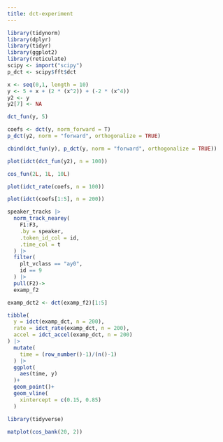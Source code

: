 ```yaml
---
title: dct-experiment
---
```


```r
library(tidynorm)
library(dplyr)
library(tidyr)
library(ggplot2)
library(reticulate)
scipy <- import("scipy")
p_dct <- scipy$fft$dct
```

```r
x <- seq(0,1, length = 10)
y <- 5 + x + (2 * (x^2)) + (-2 * (x^4))
y2 <- y
y2[7] <- NA
```

```r
dct_fun(y, 5)
```

```r
coefs <- dct(y, norm_forward = T)
p_dct(y2, norm = "forward", orthogonalize = TRUE)
```

```r
cbind(dct_fun(y), p_dct(y, norm = "forward", orthogonalize = TRUE))
```

```r
plot(idct(dct_fun(y2), n = 100))
```

```r
cos_fun(2L, 1L, 10L)
```

```r
plot(idct_rate(coefs, n = 100))
```

```r
plot(idct(coefs[1:5], n = 200))
```

```r
speaker_tracks |> 
  norm_track_nearey(
    F1:F3,
    .by = speaker,
    .token_id_col = id,
    .time_col = t
  ) |> 
  filter(
    plt_vclass == "ay0", 
    id == 9
  ) |> 
  pull(F2)->
  examp_f2
```

```r
examp_dct2 <- dct(examp_f2)[1:5]
```

```r
tibble(
  y = idct(examp_dct, n = 200),
  rate = idct_rate(examp_dct, n = 200),
  accel = idct_accel(examp_dct, n = 200)
) |> 
  mutate(
    time = (row_number()-1)/(n()-1)
  ) |> 
  ggplot(
    aes(time, y)
  )+
  geom_point()+
  geom_vline(
    xintercept = c(0.15, 0.85)
  )
```

```r
library(tidyverse)
```

```r
matplot(cos_bank(20, 2))
```
